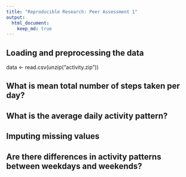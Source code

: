 ```yaml
---
title: "Reproducible Research: Peer Assessment 1"
output: 
  html_document:
    keep_md: true
---
```



## Loading and preprocessing the data
data <- read.csv(unzip("activity.zip"))


## What is mean total number of steps taken per day?



## What is the average daily activity pattern?



## Imputing missing values



## Are there differences in activity patterns between weekdays and weekends?
